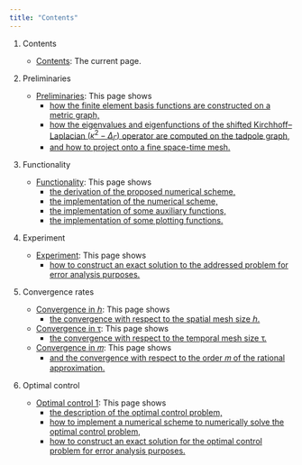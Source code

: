 ```yaml
---
title: "Contents"
---
```


1. Contents

    - [Contents](about.html): The current page.

2. Preliminaries

    - [Preliminaries](preliminaries.html): This page shows 
      - [how the finite element basis functions are constructed on a metric graph,](preliminaries.html#fem-basis)
      - [how the eigenvalues and eigenfunctions of the shifted Kirchhoff–Laplacian $(\kappa^2-\Delta_\Gamma)$ operator are computed on the tadpole graph,](preliminaries.html#eigenfunctions)
      - [and how to project onto a fine space-time mesh.](preliminaries.html#piecewise_projection)
      
3. Functionality

    - [Functionality](functionality.html): This page shows 
      - [the derivation of the proposed numerical scheme,](functionality.html#num_scheme)
      - [the implementation of the numerical scheme,](functionality.html#num_implementation)
      - [the implementation of some auxiliary functions,](functionality.html#auxiliary_functions)
      - [the implementation of some plotting functions.](functionality.html#plotting_functions)
  
4. Experiment

    - [Experiment](exp1.html): This page shows 
      - [how to construct an exact solution to the addressed problem for error analysis purposes.](exp1.html#eigensolconst)
    
5. Convergence rates

    - [Convergence in 𝘩](conv_in_h.html): This page shows 
      - [the convergence with respect to the spatial mesh size 𝘩.](conv_in_h.html)
    - [Convergence in τ](conv_in_tau.html): This page shows 
      - [the convergence with respect to the temporal mesh size τ.](conv_in_tau.html)
    - [Convergence in 𝑚](conv_in_m.html): This page shows 
      - [and the convergence with respect to the order 𝑚 of the rational approximation.](conv_in_m.html)
      
6. Optimal control

    - [Optimal control 1](control1.html): This page shows 
      - [the description of the optimal control problem,](control1.html#optimal_control_problem)
      - [how to implement a numerical scheme to numerically solve the optimal control problem,](control1.html#num_scheme_optim_control)
      - [how to construct an exact solution for the optimal control problem for error analysis purposes.](control1.html#exact_sol_for_optim_control_prob)